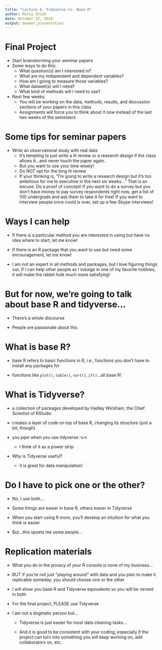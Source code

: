```yaml
---
title: "Lecture 6. Tidyverse vs. Base R"
author: Marcy Shieh
date: October 15, 2020
output: beamer_presentation
---
```


# Final Project

- Start brainstorming your seminar papers
- Some ways to do this:
    - What question(s) am I interested in?
    - What are my independent and dependent variables?
    - How am I going to measure those variables?
    - What dataset(s) will I need?
    - What kind of methods will I need to use?
- Next few weeks:
    - You will be working on the data, methods, results, and discussion sections of your papers in this class
    - Assignments will force you to think about it *now* instead of the last two weeks of the semesters
    
# Some tips for seminar papers

- Write an observational study with real data
    - It's tempting to just write a lit review or a research design if the class allows it...and never touch the paper again.
    - But you want to use your time wisely!
    - Do NOT opt for the long lit review
    - If your thinking is, "I'm going to write a research design but it's too ambitious for me to executive in the next six weeks..." That is an excuse. Do a proof of concept! If you want to do a survey but you don't have money to pay survey respondents right now, get a list of 100 undergrads and ask them to take it for free! If you want to interview people once covid is over, set up a few Skype interviews!
    
# Ways I can help

- If there is a particular method you are interested in using but have no idea where to start, let me know!

- If there is an R package that you want to use but need some encouragement, let me know!

- I am not an expert in all methods and packages, but I love figuring things out. If I can help other people as I indulge in one of my favorite hobbies, it will make the rabbit hole much more satisfying!

# But for now, we're going to talk about base R and tidyverse...

- There's a whole discourse

- People are passionate about this

# What is base R?

- base R refers to basic functions in R, i.e., functions you don't have to install any packages for

- functions like `plot()`, `table()`, `sort()`, `if()`...all base R!

# What is Tidyverse?

- a collection of packages developed by Hadley Wickham, the Chief Scientist of RStudio

- creates a layer of code on top of base R, changing its structure (just a bit, though)

- you *pipe* when you use tidyverse: `%>%`

    - I think of it as a power strip

- Why is Tidyverse useful?
    
    - it is great for data manipulation!

# Do I have to pick one or the other?

- No, I use both...

- Some things are easier in base R, others easier in Tidyverse

- When you start using R more, you'll develop an intuition for what you think is easier

- But...this upsets me some people...

# Replication materials

- What you do in the privacy of your R console is none of my business...

- BUT if you're not just "playing around" with data and you plan to make it replicable someday, you should choose one or the other

- I will show you base R and Tidyverse equivalents so you will be versed in both

- For the final project, PLEASE use Tidyverse

- I am not a dogmatic person but...

    * Tidyverse is just easier for *most* data cleaning tasks...
    
    * And it is good to be consistent with your coding, especially if the project can turn into something you will keep working on, add collaborators on, etc.
